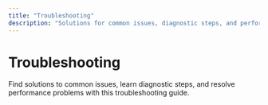 ```yaml
---
title: "Troubleshooting"
description: "Solutions for common issues, diagnostic steps, and performance problems."
---
```


# Troubleshooting

Find solutions to common issues, learn diagnostic steps, and resolve performance problems with this troubleshooting guide.
